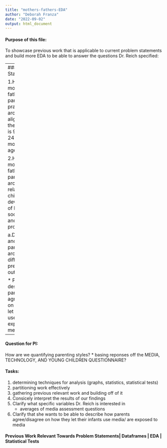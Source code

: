 ```yaml
---
title: "mothers-fathers-EDA"
author: "Deborah Franza"
date: "2022-09-02"
output: html_document
---
```


#### Purpose of this file:

To showcase previous work that is applicable to current problem statements and build more EDA to be able to answer the questions Dr. Reich specified:

---
#### Problem Statements:

1.How do new mothers’ and fathers’ parenting practices around media align when their first child is 9 (W1) and 24 (W6) months of age?

2.How do mothers’ and fathers’ parenting around media relate to their child’s development of language, social skills and behavior problems?

    a.Do mothers’ and fathers’ parenting around media differentially predict child outcomes?
    
* PI wants to describe how parents agree/disagree on how they let their infants use media/ are exposed to media

---

#### Question for PI:

How are we quantifying parenting styles?
  * basing reponses off the MEDIA, TECHNOLOGY, AND YOUNG CHILDREN QUESTIONNAIRE?
  

#### Tasks:
1. determining techniques for analysis (graphs, statistics, statistical tests)
2. partitioning work effectively
3. gathering previous relevant work and building off of it
4. Consicely interpret the results of our findings
5. Clarify what specific variables Dr. Reich is interested in
    -  averages of media assessment questions
6. Clarify that she wants to be able to describe how parents agree/disagree on how they let their infants use media/ are exposed to media

#### Previous Work Relevant Towards Problem Statements| Dataframes | EDA | Statistical Tests